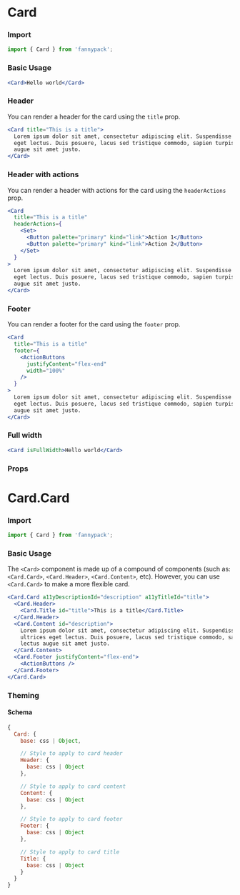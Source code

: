 
# Card

### Import

```jsx
import { Card } from 'fannypack';
```

### Basic Usage

```.jsx
<Card>Hello world</Card>
```

### Header

You can render a header for the card using the `title` prop.

```.jsx
<Card title="This is a title">
  Lorem ipsum dolor sit amet, consectetur adipiscing elit. Suspendisse diam ipsum, cursus id placerat congue, ultrices
  eget lectus. Duis posuere, lacus sed tristique commodo, sapien turpis mollis nunc, vestibulum consectetur lectus
  augue sit amet justo.
</Card>
```

### Header with actions

You can render a header with actions for the card using the `headerActions` prop.

```.jsx
<Card
  title="This is a title"
  headerActions={
    <Set>
      <Button palette="primary" kind="link">Action 1</Button>
      <Button palette="primary" kind="link">Action 2</Button>
    </Set>
  }
>
  Lorem ipsum dolor sit amet, consectetur adipiscing elit. Suspendisse diam ipsum, cursus id placerat congue, ultrices
  eget lectus. Duis posuere, lacus sed tristique commodo, sapien turpis mollis nunc, vestibulum consectetur lectus
  augue sit amet justo.
</Card>
```

### Footer

You can render a footer for the card using the `footer` prop.

```.jsx
<Card
  title="This is a title"
  footer={
    <ActionButtons
      justifyContent="flex-end"
      width="100%"
    />
  }
>
  Lorem ipsum dolor sit amet, consectetur adipiscing elit. Suspendisse diam ipsum, cursus id placerat congue, ultrices
  eget lectus. Duis posuere, lacus sed tristique commodo, sapien turpis mollis nunc, vestibulum consectetur lectus
  augue sit amet justo.
</Card>
```

### Full width

```.jsx
<Card isFullWidth>Hello world</Card>
```

### Props

<PropsTable component={Card} />

<Divider marginTop="major-4" marginBottom="major-4" />

# Card.Card

### Import

```jsx
import { Card } from 'fannypack';
```

### Basic Usage

The `<Card>` component is made up of a compound of components (such as: `<Card.Card>`, `<Card.Header>`, `<Card.Content>`, etc). However, you can use `<Card.Card>` to make a more flexible card.

```.jsx
<Card.Card a11yDescriptionId="description" a11yTitleId="title">
  <Card.Header>
    <Card.Title id="title">This is a title</Card.Title>
  </Card.Header>
  <Card.Content id="description">
    Lorem ipsum dolor sit amet, consectetur adipiscing elit. Suspendisse diam ipsum, cursus id placerat congue,
    ultrices eget lectus. Duis posuere, lacus sed tristique commodo, sapien turpis mollis nunc, vestibulum consectetur
    lectus augue sit amet justo.
  </Card.Content>
  <Card.Footer justifyContent="flex-end">
    <ActionButtons />
  </Card.Footer>
</Card.Card>
```

### Theming

#### Schema

```jsx
{
  Card: {
    base: css | Object,

    // Style to apply to card header
    Header: {
      base: css | Object
    },

    // Style to apply to card content
    Content: {
      base: css | Object
    },

    // Style to apply to card footer
    Footer: {
      base: css | Object
    },

    // Style to apply to card title
    Title: {
      base: css | Object
    }
  }
}
```
